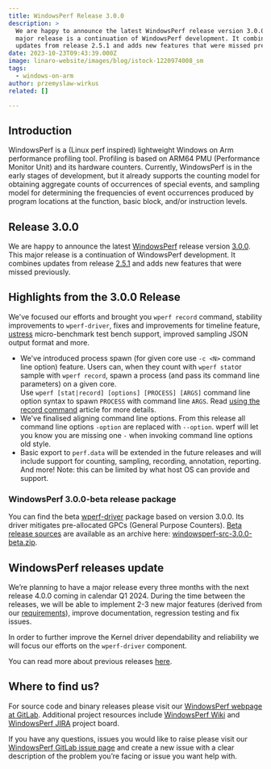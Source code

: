 ```yaml
---
title: WindowsPerf Release 3.0.0
description: >
  We are happy to announce the latest WindowsPerf release version 3.0.0. This
  major release is a continuation of WindowsPerf development. It combines
  updates from release 2.5.1 and adds new features that were missed previously.
date: 2023-10-23T09:43:39.000Z
image: linaro-website/images/blog/istock-1220974008_sm
tags:
  - windows-on-arm
author: przemyslaw-wirkus
related: []

---
```


## Introduction

WindowsPerf is a (Linux perf inspired) lightweight Windows on Arm performance profiling tool. Profiling is based on ARM64 PMU (Performance Monitor Unit) and its hardware counters. Currently, WindowsPerf is in the early stages of development, but it already supports the counting model for obtaining aggregate counts of occurrences of special events, and sampling model for determining the frequencies of event occurrences produced by program locations at the function, basic block, and/or instruction levels.

## Release 3.0.0

We are happy to announce the latest [WindowsPerf](https://gitlab.com/Linaro/WindowsPerf/windowsperf) release version [3.0.0](https://gitlab.com/Linaro/WindowsPerf/windowsperf/-/releases/3.0.0). This major release is a continuation of WindowsPerf development. It combines updates from release [2.5.1](https://gitlab.com/Linaro/WindowsPerf/windowsperf/-/releases/2.5.1) and adds new features that were missed previously.

## Highlights from the 3.0.0 Release

We've focused our efforts and brought you `wperf record` command, stability improvements to `wperf-driver`, fixes and improvements for timeline feature, [ustress](https://gitlab.arm.com/telemetry-solution/telemetry-solution/-/tree/main/tools/ustress) micro-benchmark test bench support, improved sampling JSON output format and more.

* We've introduced process spawn (for given core use `-c <N>` command line option) feature. Users can, when they count with `wperf stat`or sample with `wperf record`, spawn a process (and pass its command line parameters) on a given core.\
  Use `wperf [stat|record] [options] [PROCESS] [ARGS]` command line option syntax to spawn `PROCESS` with command line `ARGS`. Read [using the record command](https://gitlab.com/Linaro/WindowsPerf/windowsperf/-/blob/main/wperf/README.md?ref_type=heads#using-the-record-command) article for more details.
* We've finalised aligning command line options. From this release all command line options `-option` are replaced with `--option`. wperf will let you know you are missing one `-` when invoking command line options old style.
* Basic export to `perf.data` will be extended in the future releases and will include support for counting, sampling, recording, annotation, reporting. And more! Note: this can be limited by what host OS can provide and support.

### WindowsPerf 3.0.0-beta release package

You can find the beta [wperf-driver](https://gitlab.com/api/v4/projects/40381146/packages/generic/windowsperf/3.0.0/windowsperf-bin-3.0.0-beta.zip) package based on version 3.0.0. Its driver mitigates pre-allocated GPCs (General Purpose Counters). [Beta release sources](https://gitlab.com/Linaro/WindowsPerf/windowsperf/-/tree/3.0.0-beta?ref_type=tags) are available as an archive here: [windowsperf-src-3.0.0-beta.zip](https://gitlab.com/api/v4/projects/40381146/packages/generic/windowsperf/3.0.0/windowsperf-src-3.0.0-beta.zip).

## WindowsPerf releases update

We’re planning to have a major release every three months with the next release 4.0.0 coming in calendar Q1 2024. During the time between the releases, we will be able to implement 2-3 new major features (derived from our [requirements](https://gitlab.com/Linaro/WindowsPerf/windowsperf/-/requirements_management/requirements)), improve documentation, regression testing and fix issues.

In order to further improve the Kernel driver dependability and reliability we will focus our efforts on the `wperf-driver` component.

You can read more about previous releases [here](https://www.linaro.org/blog/windowsperf-release-2-4-0-introduces-the-first-stable-version-of-sampling-model-support/).

## Where to find us?

For source code and binary releases please visit our [WindowsPerf webpage at GitLab](https://gitlab.com/Linaro/WindowsPerf/windowsperf). Additional project resources include [WindowsPerf Wiki](https://linaro.atlassian.net/wiki/spaces/WPERF/overview) and [WindowsPerf JIRA](https://linaro.atlassian.net/jira/software/c/projects/WPERF/boards/169) project board.

If you have any questions, issues you would like to raise please visit our [WindowsPerf GitLab issue page](https://gitlab.com/Linaro/WindowsPerf/windowsperf/-/issues) and create a new issue with a clear description of the problem you’re facing or issue you want help with.

